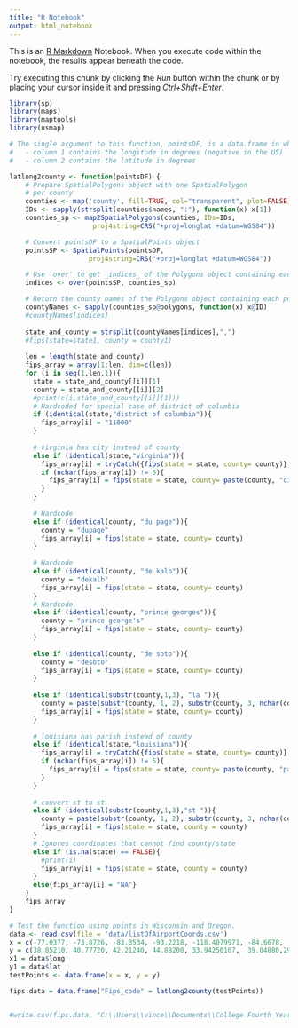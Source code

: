 ---
title: "R Notebook"
output: html_notebook
---

This is an [R Markdown](http://rmarkdown.rstudio.com) Notebook. When you execute code within the notebook, the results appear beneath the code. 

Try executing this chunk by clicking the *Run* button within the chunk or by placing your cursor inside it and pressing *Ctrl+Shift+Enter*. 

```{r}
library(sp)
library(maps)
library(maptools)
library(usmap)

# The single argument to this function, pointsDF, is a data.frame in which:
#   - column 1 contains the longitude in degrees (negative in the US)
#   - column 2 contains the latitude in degrees

latlong2county <- function(pointsDF) {
    # Prepare SpatialPolygons object with one SpatialPolygon
    # per county
    counties <- map('county', fill=TRUE, col="transparent", plot=FALSE)
    IDs <- sapply(strsplit(counties$names, ":"), function(x) x[1])
    counties_sp <- map2SpatialPolygons(counties, IDs=IDs,
                     proj4string=CRS("+proj=longlat +datum=WGS84"))

    # Convert pointsDF to a SpatialPoints object 
    pointsSP <- SpatialPoints(pointsDF, 
                    proj4string=CRS("+proj=longlat +datum=WGS84"))

    # Use 'over' to get _indices_ of the Polygons object containing each point 
    indices <- over(pointsSP, counties_sp)

    # Return the county names of the Polygons object containing each point
    countyNames <- sapply(counties_sp@polygons, function(x) x@ID)
    #countyNames[indices]
  
    state_and_county = strsplit(countyNames[indices],",")
    #fips(state=state1, county = county1)
    
    len = length(state_and_county)
    fips_array = array(1:len, dim=c(len))
    for (i in seq(1,len,1)){
      state = state_and_county[[i]][1]
      county = state_and_county[[i]][2]
      #print(c(i,state_and_county[[i]][1]))
      # Hardcoded for special case of district of columbia
      if (identical(state,"district of columbia")){
        fips_array[i] = "11000"
      }
      
      # virginia has city instead of county
      else if (identical(state,"virginia")){
        fips_array[i] = tryCatch({fips(state = state, county= county)},error=function(e){fips_array[i] = "None"})
        if (nchar(fips_array[i]) != 5){
          fips_array[i] = fips(state = state, county= paste(county, "city"))
        }
      }
      
      # Hardcode
      else if (identical(county, "du page")){
        county = "dupage"
        fips_array[i] = fips(state = state, county= county)
      }
      
      # Hardcode
      else if (identical(county, "de kalb")){
        county = "dekalb"
        fips_array[i] = fips(state = state, county= county)
      }
      # Hardcode
      else if (identical(county, "prince georges")){
        county = "prince george's"
        fips_array[i] = fips(state = state, county= county)
      }
      
      else if (identical(county, "de soto")){
        county = "desoto"
        fips_array[i] = fips(state = state, county= county)
      }
      
      else if (identical(substr(county,1,3), "la ")){
        county = paste(substr(county, 1, 2), substr(county, 3, nchar(county)), sep = " ")
        fips_array[i] = fips(state = state, county= county)
      }
        
      # louisiana has parish instead of county
      else if (identical(state,"louisiana")){
        fips_array[i] = tryCatch({fips(state = state, county= county)},error=function(e){fips_array[i] = "None"})
        if (nchar(fips_array[i]) != 5){
          fips_array[i] = fips(state = state, county= paste(county, "parish"))
        }
      }
      
      # convert st to st.
      else if (identical(substr(county,1,3),"st ")){
        county = paste(substr(county, 1, 2), substr(county, 3, nchar(county)), sep = ".")
        fips_array[i] = fips(state = state, county = county)
      }
      # Ignores coordinates that cannot find county/state
      else if (is.na(state) == FALSE){
        #print(i)
        fips_array[i] = fips(state = state, county = county)
      }
      else{fips_array[i] = "NA"}
    }
    fips_array
}
```

```{r}
# Test the function using points in Wisconsin and Oregon.
data <- read.csv(file = 'data/listOfAirportCoords.csv')
x = c(-77.0377, -73.8726, -83.3534,	-93.2218, -118.4079971, -84.6678, -90.2580)
y = c(38.85210, 40.77720, 42.21240, 44.88200, 33.94250107, 	39.04880,29.99340)
x1 = data$long
y1 = data$lat 
testPoints <- data.frame(x = x, y = y)

fips.data = data.frame("Fips_code" = latlong2county(testPoints))


#write.csv(fips.data, "C:\\Users\\vince\\Documents\\College Fourth Year\\ML and AI for Engineers\\Final Project\\data\\fips_data.csv")
```


